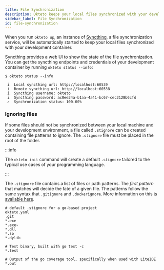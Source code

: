 ```yaml
---
title: File Synchronization
description: Okteto keeps your local files synchronized with your development environment
sidebar_label: File Synchronization
id: file-synchronization
---
```


When you run `okteto up`, an instance of [Syncthing](https://syncthing.net/), a file synchronization service, will be automatically started to keep your local files synchronized with your development container.

Syncthing provides a web UI to show the state of the file synchronization. You can get the syncthing endpoints and credentials of your development container by running `okteto status --info`:

```console
$ okteto status --info
```

```console
 i  Local syncthing url: http://localhost:60539
 i  Remote syncthing url: http://localhost:60538
 i  Syncthing username: okteto
 i  Syncthing password: ac0ee34a-b1aa-4a41-bc67-cec3128b6cfd
 ✓  Synchronization status: 100.00%
```

###  Ignoring files

If some files should not be synchronized between your local machine and your development environment, a file called `.stignore` can be created containing file patterns to ignore.
The `.stignore` file must be placed in the root of the folder.

:::info

The `okteto init` command will create a default `.stignore` tailored to the typical use cases of your programming language.

:::

The `.stignore` file contains a list of files or path patterns.
The _first pattern_ that matches will decide the fate of a given file.
The patterns follow the same syntax that `.gitignore` and `.dockerignore`.
More information on this [is available here](https://docs.syncthing.net/users/ignoring.html).

```
# default .stignore for a go-based project
okteto.yaml
.git
*.exe
*.exe~
*.dll
*.so
*.dylib

# Test binary, built with go test -c
*.test

# Output of the go coverage tool, specifically when used with LiteIDE
*.out
```
